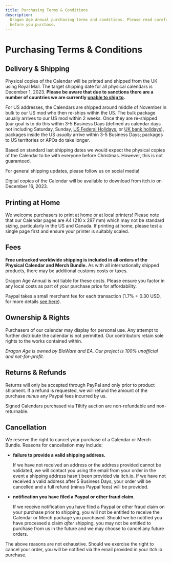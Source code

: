 ```yaml
---
title: Purchasing Terms & Conditions
description:
  Dragon Age Annual purchasing terms and conditions. Please read carefully
  before you purchase.
---
```


# Purchasing Terms & Conditions

## Delivery & Shipping

Physical copies of the Calendar will be printed and shipped from the UK using
Royal Mail. The target shipping date for all physical calendars is December
1, 2023. **Please be aware that due to sanctions there are a number of countries
we are currently
[unable to ship to](https://www.royalmail.com/sending/international-sanctions).**

For US addresses, the Calendars are shipped around middle of November in bulk to
our US mod who then re-ships within the US. The bulk package usually arrives to
our US mod within 2 weeks. Once they are re-shipped (our goal is to do this
within 3-5 Business Days (defined as calendar days not including Saturday,
Sunday,
[US Federal Holidays](https://www.opm.gov/policy-data-oversight/pay-leave/federal-holidays/#url=2023),
or [UK bank holidays](https://www.gov.uk/bank-holidays)), packages inside the US
_usually_ arrive within 3-5 Business Days; packages to US territories or APOs do
take longer.

Based on standard last shipping dates we would expect the physical copies of the
Calendar to be with everyone before Christmas. However, this is not guaranteed.

For general shipping updates, please follow us on social media!

Digital copies of the Calendar will be available to download from itch.io on
December 16, 2023.

## Printing at Home

We welcome purchasers to print at home or at local printers! Please note that
our Calendar pages are A4 (210 x 297 mm) which may not be standard sizing,
particularly in the US and Canada. If printing at home, please test a single
page first and ensure your printer is suitably scaled.

## Fees

**Free untracked worldwide shipping is included in all orders of the Physical
Calendar and Merch Bundle.** As with all internationally shipped products, there
may be additional customs costs or taxes.

Dragon Age Annual is not liable for these costs. Please ensure you factor in any
local costs as part of your purchase price for affordability.

Paypal takes a small merchant fee for each transaction (1.7% + 0.30 USD, for
more details [see here](https://www.paypal.com/uk/webapps/mpp/merchant-fees)).

## Ownership & Rights

Purchasers of our calendar may display for personal use. Any attempt to further
distribute the calendar is not permitted. Our contributors retain sole rights to
the works contained within.

_Dragon Age is owned by BioWare and EA. Our project is 100% unofficial and
not-for-profit._

## Returns & Refunds

Returns will only be accepted through PayPal and only prior to product shipment.
If a refund is requested, we will refund the amount of the purchase _minus_ any
Paypal fees incurred by us.

Signed Calendars purchased via Tiltify auction are non-refundable and
non-returnable.

## Cancellation

We reserve the right to cancel your purchase of a Calendar or Merch Bundle.
Reasons for cancellation may include:

- **failure to provide a valid shipping address.**

  If we have not received an address or the address provided cannot be
  validated, we will contact you using the email from your order in the event a
  shipping address hasn't been provided via itch.io. If we have not received a
  valid address after 5 Business Days, your order will be cancelled and a full
  refund (minus Paypal fees) will be provided.

- **notification you have filed a Paypal or other fraud claim.**

  If we receive notification you have filed a Paypal or other fraud claim on
  your purchase prior to shipping, you will not be entitled to receive the
  Calendar or Merch package you purchased. Should we be notified you have
  processed a claim _after_ shipping, you may not be entitled to purchase from
  us in the future and we may choose to cancel any future orders.

The above reasons are not exhaustive. Should we exercise the right to cancel
your order, you will be notified via the email provided in your itch.io
purchase.

